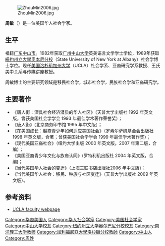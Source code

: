[[File:ZhouMin2006.jpg|thumb]]

'''周敏'''（{{bd|1956年|7月14日||}}）是一位美国华人社会学家。

==生平==
祖籍[[广东|广东]][[中山市|中山市]]。1982年获取[[广州|广州]][[中山大学|中山大学]]英美语言文学学士学位，1989年获取[[紐約州立大學奧本尼分校|紐約州立大學奧本尼分校]]（State University of New York at Albany）社会学博士学位。现任[[美国|美国]][[洛杉矶加州大学|洛杉矶加州大学]]（UCLA）社会学系、亚裔研究学系教授、王氏美中关系与传媒讲座教授。
 
周敏博士的主要研究领域是移民社会学，城市社会学，民族社会学和亚裔研究学。

==主要著作==
*《唐人街：深具社会经济潜质的华人社区》（天普大学出版社 1992 年英文版，曾获美国社会学学会 1993 年最佳学术著作荣誉奖）；
*《唐人街》(北京商务印书馆 1995 年中文版）；
*《在美国成长：越裔青少年如何适应美国社会》（罗素尔萨矶基金会出版社 1998 年英文版，合著；曾获美国社会学学会 1999 年最佳学术著作奖）；
*《现代美国亚裔社会》（纽约大学出版 2000 年英文版，2007 年第二版，合编）；
*《美国亚裔青少年文化与族裔认同》(罗特利矶出版社 2004 年英文版，合编)；
*《当代美国华人社会的变迁》（上海三联书店出版社2006 年中文版）；
*《当代美国华人社会：移民、种族与社区变迁》（天普大学出版社 2009 年英文版）。

==参考资料==
* [https://www.sscnet.ucla.edu/soc/faculty/zhou/ UCLA faculty webpage]{{Wayback|url=https://www.sscnet.ucla.edu/soc/faculty/zhou/ |date=20201221020916 }}

{{DEFAULTSORT:Zhou, Min}}
[[Category:华裔美国人|Category:华裔美国人]]
[[Category:华人社会学家|Category:华人社会学家]]
[[Category:美国社会学家|Category:美国社会学家]]
[[Category:中山大学校友|Category:中山大学校友]]
[[Category:纽约州立大学奥尔巴尼分校校友|Category:纽约州立大学奥尔巴尼分校校友]]
[[Category:南洋理工大学教师|Category:南洋理工大学教师]]
[[Category:加利福尼亞大學洛杉磯分校教師|Category:加利福尼亞大學洛杉磯分校教師]]
[[Category:中山人|Category:中山人]]
[[Category:周姓|Category:周姓]]